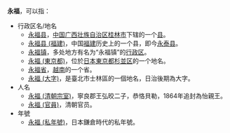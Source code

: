 '''永福'''，可以指：
*行政区名/地名
** [[永福县|永福县]]，[[中华人民共和国|中国]][[广西壮族自治区|广西壮族自治区]][[桂林市|桂林市]]下辖的一个[[县|县]]。
** [[永福县_(福建)|永福县 (福建)]]，中国[[福建|福建]]历史上的一个县，即今[[永泰县|永泰县]]。
** [[永福镇|永福镇]]，多处地方有名为“永福镇”的[[行政区|行政区]]。
** [[永福_(東京都)|永福 (東京都)]]，位於[[日本|日本]][[東京都|東京都]][[杉並区|杉並区]]的一个地名。
** [[永福省|永福省]]，[[越南|越南]]的一个省。
** [[永福_(大字)|永福 (大字)]]，是臺北市士林區的一個地名，日治後期為大字。
*人名
** [[永福_(清朝宗室)|永福 (清朝宗室)]]，寧良郡王弘晈二子，恭恪貝勒，1864年追封為怡親王。
** [[永福_(官員)|永福 (官員)]]，清朝官员。
*年號
** [[永福_(私年號)|永福 (私年號)]]，日本鎌倉時代的私年號。

{{Disambiguation|Cat=二字亞洲相關消歧義}}